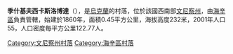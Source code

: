 {{coord|48|46|46|N|29|34|59|E|scale:30000|display=title}}

'''季什基夫西卡斯洛博達'''（{{lang-uk|Тишківська Слобода}}），是[[烏克蘭|烏克蘭]]的村落，位於該國西南部[[文尼察州|文尼察州]]，由[[海辛區|海辛區]]負責管轄，始建於1860年，面積0.45平方公里，海拔高度232米，2001年人口55，人口密度每平方公里122.77人。

[[Category:文尼察州村落|Category:文尼察州村落]]
[[Category:海辛區村落|Category:海辛區村落]]


{{Vinnytsia-geo-stub}}